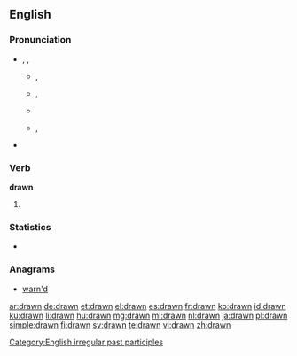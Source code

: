 ==English==

===Pronunciation===
* {{enPR|drôn}}, {{IPA|/drɔːn/}}, {{X-SAMPA|/drO:n/}}
** {{a|UK}} {{IPA|[dɹɔːn]}}, {{X-SAMPA|[dr\O:n]}}
** {{a|US}} {{IPA|[dɹɔn]}}, {{X-SAMPA|[dr\On]}}
** {{audio|en-us-drawn.ogg|Audio (US)}}
** {{a|US|cot-caught}} {{IPA|[dɹɑn]}}, {{X-SAMPA|[dr\An]}}
* {{rhymes|ɔːn}}

===Verb===
'''drawn'''

# {{past participle of|draw}}

===Statistics===
* {{rank|bit|Indian|produce|826|drawn|field|street|attempt}}

===Anagrams===
* [[warn'd#English|warn'd]]

[[Category:English irregular past participles]]

[[ar:drawn]]
[[de:drawn]]
[[et:drawn]]
[[el:drawn]]
[[es:drawn]]
[[fr:drawn]]
[[ko:drawn]]
[[id:drawn]]
[[ku:drawn]]
[[li:drawn]]
[[hu:drawn]]
[[mg:drawn]]
[[ml:drawn]]
[[nl:drawn]]
[[ja:drawn]]
[[pl:drawn]]
[[simple:drawn]]
[[fi:drawn]]
[[sv:drawn]]
[[te:drawn]]
[[vi:drawn]]
[[zh:drawn]]
